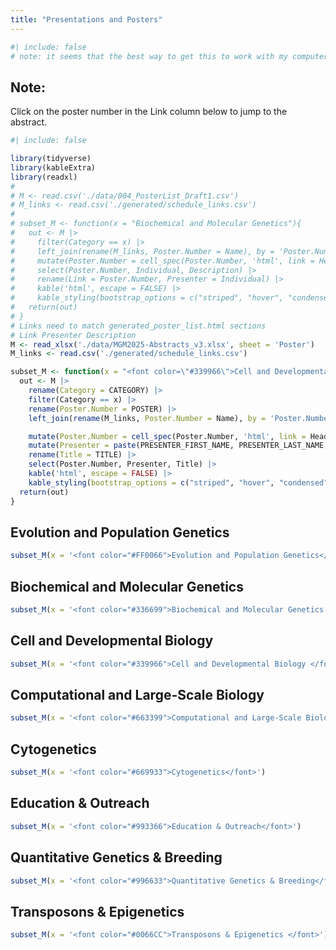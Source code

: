 ```yaml
---
title: "Presentations and Posters"
---
```


```r
#| include: false
# note: it seems that the best way to get this to work with my computer's permissions is to render this one page on windows and then render the rest. 
```

::: {.callout-note appearance="simple" icon="false"}
## Note:

Click on the poster number in the Link column below to jump to the abstract.
:::

```r
#| include: false

library(tidyverse)
library(kableExtra)
library(readxl)
# 
# M <- read.csv('./data/004_PosterList_Draft1.csv')
# M_links <- read.csv('./generated/schedule_links.csv')
# 
# subset_M <- function(x = "Biochemical and Molecular Genetics"){
#   out <- M |> 
#     filter(Category == x) |> 
#     left_join(rename(M_links, Poster.Number = Name), by = 'Poster.Number') |> 
#     mutate(Poster.Number = cell_spec(Poster.Number, 'html', link = Header)) |>
#     select(Poster.Number, Individual, Description) |>
#     rename(Link = Poster.Number, Presenter = Individual) |>
#     kable('html', escape = FALSE) |>
#     kable_styling(bootstrap_options = c("striped", "hover", "condensed", "responsive"))
#   return(out)
# }
# Links need to match generated_poster_list.html sections
# Link Presenter Description
M <- read_xlsx('./data/MGM2025-Abstracts_v3.xlsx', sheet = 'Poster')
M_links <- read.csv('./generated/schedule_links.csv')

subset_M <- function(x = "<font color=\"#339966\">Cell and Developmental Biology </font>"){
  out <- M |> 
    rename(Category = CATEGORY) |> 
    filter(Category == x) |>
    rename(Poster.Number = POSTER) |> 
    left_join(rename(M_links, Poster.Number = Name), by = 'Poster.Number') |> 

    mutate(Poster.Number = cell_spec(Poster.Number, 'html', link = Header)) |>
    mutate(Presenter = paste(PRESENTER_FIRST_NAME, PRESENTER_LAST_NAME, sep = ' ' )) |> 
    rename(Title = TITLE) |>
    select(Poster.Number, Presenter, Title) |>
    kable('html', escape = FALSE) |>
    kable_styling(bootstrap_options = c("striped", "hover", "condensed", "responsive"))
  return(out)
}
```


## Evolution and Population Genetics

```r
subset_M(x = '<font color="#FF0066">Evolution and Population Genetics</font>')
```


## Biochemical and Molecular Genetics 

```r
subset_M(x = '<font color="#336699">Biochemical and Molecular Genetics </font>')
```

## Cell and Developmental Biology

```r
subset_M(x = '<font color="#339966">Cell and Developmental Biology </font>')
```


## Computational and Large-Scale Biology 

```r
subset_M(x = '<font color="#663399">Computational and Large-Scale Biology </font>')
```

## Cytogenetics

```r
subset_M(x = '<font color="#669933">Cytogenetics</font>')
```

## Education & Outreach

```r
subset_M(x = '<font color="#993366">Education & Outreach</font>')
```

## Quantitative Genetics & Breeding

```r
subset_M(x = '<font color="#996633">Quantitative Genetics & Breeding</font>')
```


## Transposons & Epigenetics 

```r
subset_M(x = '<font color="#0066CC">Transposons & Epigenetics </font>')
```


